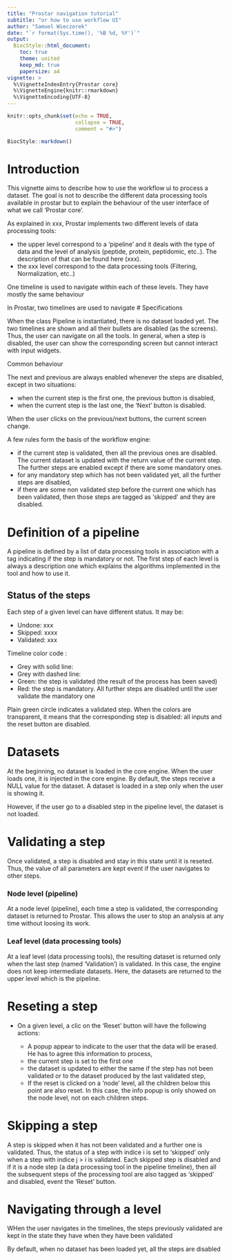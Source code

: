 ```yaml
---
title: "Prostar navigation tutorial"
subtitle: "or how to use workflow UI"
author: "Samuel Wieczorek"
date: "`r format(Sys.time(), '%B %d, %Y')`"
output: 
  BiocStyle::html_document:
    toc: true
    theme: united
    keep_md: true
    papersize: a4
vignette: >
  %\VignetteIndexEntry{Prostar core}
  %\VignetteEngine{knitr::rmarkdown}
  %\VignetteEncoding{UTF-8}
---
```


```r
knitr::opts_chunk$set(echo = TRUE,
                      collapse = TRUE,
                      comment = "#>")
```


```r
BiocStyle::markdown()
```


# Introduction

This vignette aims to describe how to use the workflow ui to process a dataset. The goal is not to describe the different data processing tools available in prostar but to explain the behaviour of the user interface of what we call 'Prostar core'.

As explained in xxx, Prostar implements two different levels of data processing tools:

* the upper level correspond to a 'pipeline' and it deals with the type of data and the level of analysis (peptide, protein, peptidomic, etc..). The description of that can be found here (xxx).
* the xxx level correspond to the data processing tools (Filtering, Normalization, etc..)

One timeline is used to navigate within each of these levels. They have mostly the same behaviour 







In Prostar, two timelines are used to navigate
# Specifications

When the class Pipeline is instantiated, there is no dataset loaded yet. The two timelines are shown and all their bullets are disabled (as the screens). Thus, the user can navigate on all the tools. In general, when a step is disabled, the user can show the corresponding screen but cannot interact with input widgets.

Common behaviour

The next and previous are always enabled whenever the steps are disabled, except in two situations:

* when the current step is the first one, the previous button is disabled,
* when the current step is the last one, the 'Next' button is disabled.

When the user clicks on the previous/next buttons, the current screen change.

A few rules form the basis of the workflow engine:

* if the current step is validated, then all the previous ones are disabled. The current dataset is updated with the return value of the current step. The further steps are enabled except if there are some mandatory ones.
* for any mandatory step which has not been validated yet, all the further steps are disabled,
* if there are some non validated step before the current one which has been validated, then those steps are tagged as 'skipped' and they are disabled.


# Definition of a pipeline

A pipeline is defined by a list of data processing tools in association with a tag indicating if the step is mandatory or not.
The first step of each level is always a description one which explains the algorithms implemented in the tool and how to use it.


## Status of the steps


Each step of a given level can have different status. It may be:

* Undone: xxx
* Skipped: xxxx
* Validated: xxx

Timeline color code :

* Grey with solid line: 
* Grey with dashed line:
* Green: the step is validated (the result of the process has been saved)
* Red: the step is mandatory. All further steps are disabled until the user validate the mandatory one


Plain green circle indicates a validated step.
When the colors are transparent, it means that the corresponding step is disabled: all inputs and the reset button are disabled.


# Datasets

At the beginning, no dataset is loaded in the core engine.
When the user loads one, it is injected in the core engine. By default, the steps receive a NULL value for the dataset. A dataset is loaded in a step only when the user is showing it.

However, if the user go to a disabled step in the pipeline level, the dataset is not loaded.

# Validating a step


Once validated, a step is disabled and stay in this state until it is reseted. Thus, the value of all parameters are kept event if the user navigates to other steps.

### Node level (pipeline)

At a node level (pipeline), each time a step is validated, the corresponding dataset is returned to Prostar. This allows the user to stop an analysis at any time without loosing its work.

### Leaf level (data processing tools)

At a leaf level (data processing tools), the resulting dataset is returned only when the last step (named 'Validation') is validated. In this case, the engine does not keep intermediate datasets.
Here, the datasets are returned to the upper level which is the pipeline.

# Reseting a step

* On a given level, a clic on the 'Reset' button will have the following actions:

  * A popup appear to indicate to the user that the data will be erased. He has to agree this information to process,
  * the current step is set to the first one 
  * the dataset is updated to either the same if the step has not been validated or to the dataset produced by the last validated step,
  * If the reset is clicked on a 'node' level, all the children below this point are also reset. In this case, the info popup is only showed on the node level, not on each children steps.


# Skipping a step

A step is skipped when it has not been validated and a further one is validated. Thus, the status of a step with indice i is set to 'skipped' only when a step with indice j > i is validated. 
Each skipped step is disabled and if it is a node step (a data processing tool in the pipeline timeline), then all the subsequent steps of the processing tool are also tagged as 'skipped' and disabled, event the 'Reset' button.


# Navigating through a level

WHen the user navigates in the timelines, the steps previously validated are kept in the state they have when they have been validated




By default, when no dataset has been loaded yet, all the steps are disabled